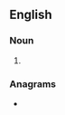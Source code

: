==English==

===Noun===
{{head|en|noun form}}

# {{plural of|en|megaton}}

===Anagrams===
* {{anagrams|en|a=aegmnost|amongest|geomants|magnetos|metagons|montages|togemans}}